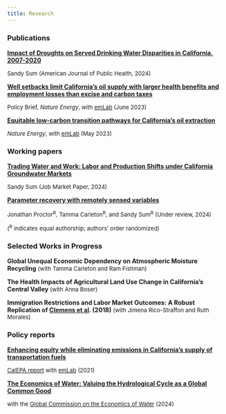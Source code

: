 ```yaml
---
title: Research
---
```


### Publications

[**Impact of Droughts on Served Drinking Water Disparities in
California,
2007-2020**](https://ajph.aphapublications.org/doi/10.2105/AJPH.2024.307758)

<font size="2"> Sandy Sum (American Journal of Public Health, 2024)
</font>

[**Well setbacks limit California’s oil supply with larger health
benefits and employment losses than excise and carbon
taxes**](https://www.nature.com/articles/s41560-023-01273-0)

<font size="2"> Policy Brief, *Nature Energy*, with
[emLab](https://emlab.ucsb.edu/) (June 2023) </font>

[**Equitable low-carbon transition pathways for California’s oil
extraction**](https://www.nature.com/articles/s41560-023-01259-y)

<font size="2"> *Nature Energy*, with [emLab](https://emlab.ucsb.edu/)
(May 2023) </font>

### Working papers

[**Trading Water and Work: Labor and Production Shifts under California
Groundwater
Markets**](https://drive.google.com/file/d/1z2F7DWDszOYYzkxyrcM8THEc7Nt8AWsp/view)

<font size="2">Sandy Sum (Job Market Paper, 2024)</font>

[**Parameter recovery with remotely sensed
variables**](https://www.nber.org/papers/w30861)

<font size="2">Jonathan Proctor^R^*,* Tamma Carleton^R^, and Sandy
Sum^R^ (Under review, 2024)</font>

<font size="2"> (^R^ indicates equal authorship; authors' order
randomized) </font>

### Selected Works in Progress

**Global Unequal Economic Dependency on Atmospheric Moisture Recycling**
<font size="2">(with Tamma Carleton and Ram Fishman)</font>

**The Health Impacts of Agricultural Land Use Change in California’s
Central Valley** <font size="2">(with Anna Boser)</font>

**Immigration Restrictions and Labor Market Outcomes: A Robust
Replication of [Clemens et
al](https://www.aeaweb.org/articles?id=10.1257/aer.20170765). (2018)**
<font size="2">(with Jimena Rico-Straffon and Ruth Morales)</font>

### Policy reports

[**Enhancing equity while eliminating emissions in California's supply
of transportation
fuels**](https://www.google.com/url?q=https%3A%2F%2Fwww.dropbox.com%2Fs%2F6w4hrztnb8r7xe7%2FCA-CN-Study-2-Final-Report-0421.pdf%3Fdl%3D1&sa=D&sntz=1&usg=AOvVaw3pv7JBOJLm767dL8jnrE4o)

<font size="2"> [CalEPA
report](https://emlab.ucsb.edu/projects/identifying-equitable-pathways-reach-carbon-neutrality-californias-transportation-sector)
with [emLab](https://emlab.ucsb.edu/) (2021) </font>

[**The Economics of Water: Valuing the Hydrological Cycle as a Global
Common
Good**](https://watercommission.org/publication/executive-summary-the-economics-of-water/)

<font size="2">with the [Global Commission on the Economics of
Water](https://watercommission.org/) (2024)</font>
